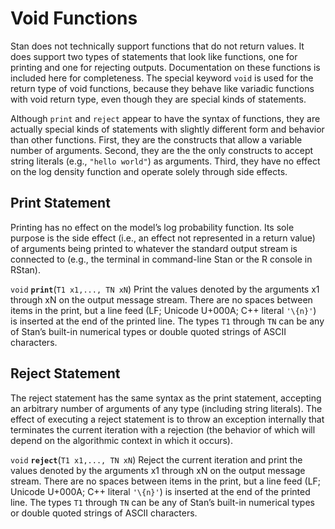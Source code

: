 # Void Functions

Stan does not technically support functions that do not return values.
It does support two types of statements that look like functions, one
for printing and one for rejecting outputs.  Documentation on these
functions is included here for completeness.  The special keyword
`void` is used for the return type of void functions, because they
behave like variadic functions with void return type, even though they
are special kinds of statements.

Although `print` and `reject` appear to have the syntax of functions,
they are actually special kinds of statements with slightly different
form and behavior than other functions.  First, they are the
constructs that allow a variable number of arguments.  Second, they
are the the only constructs to accept string literals (e.g., `"hello
world"`) as arguments.  Third, they have no effect on the log density
function and operate solely through side effects.

## Print Statement

Printing has no effect on the model's log probability function.  Its
sole purpose is the side effect (i.e., an effect not represented in a
return value) of arguments being printed to whatever the standard
output stream is connected to (e.g., the terminal in command-line Stan
or the R console in RStan).

<!-- void; print; (T1 x1,..., TN xN); -->
\index{{\tt \bfseries print}!{\tt (T1 x1,..., TN xN): void}|hyperpage}

`void` **`print`**(`T1 x1,..., TN xN`)
Print the values denoted by the arguments x1 through xN on the output
message stream. There are no spaces between items in the print, but a
line feed (LF; Unicode U+000A; C++ literal `'\{n}'`) is inserted at
the end of the printed line. The types `T1` through `TN` can be any of
Stan's built-in numerical types or double quoted strings of ASCII
characters.

## Reject Statement

The reject statement has the same syntax as the print statement,
accepting an arbitrary number of arguments of any type (including
string literals).   The effect of executing a reject statement is to
throw an exception internally that terminates the current iteration
with a rejection (the behavior of which will depend on the algorithmic
context in which it occurs).

<!-- void; reject; (T1 x1,..., TN xN); -->
\index{{\tt \bfseries reject}!{\tt (T1 x1,..., TN xN): void}|hyperpage}

`void` **`reject`**(`T1 x1,..., TN xN`)
Reject the current iteration and print the values denoted by the
arguments x1 through xN on the output message stream. There are no
spaces between items in the print, but a line feed (LF; Unicode
U+000A; C++ literal `'\{n}'`) is inserted at the end of the printed
line. The types `T1` through `TN` can be any of Stan's built-in
numerical types or double quoted strings of ASCII characters.

